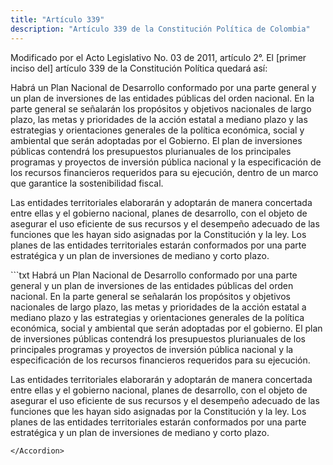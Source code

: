 ```yaml
---
title: "Artículo 339"
description: "Artículo 339 de la Constitución Política de Colombia"
---
```


<Warning>Modificado por el Acto Legislativo No. 03 de 2011, artículo 2°. El [primer inciso del] artículo 339 de la Constitución Política quedará así: </Warning>

Habrá un Plan Nacional de Desarrollo conformado por una parte general y un plan de inversiones de las entidades públicas del orden nacional. En la parte general se señalarán los propósitos y objetivos nacionales de largo plazo, las metas y prioridades de la acción estatal a mediano plazo y las estrategias y orientaciones generales de la política económica, social y ambiental que serán adoptadas por el Gobierno. El plan de inversiones públicas contendrá los presupuestos plurianuales de los principales programas y proyectos de inversión pública nacional y la especificación de los recursos financieros requeridos para su ejecución, dentro de un marco que garantice la sostenibilidad fiscal. 

Las entidades territoriales elaborarán y adoptarán de manera concertada entre ellas y el gobierno nacional, planes de desarrollo, con el objeto de asegurar el uso eficiente de sus recursos y el desempeño adecuado de las funciones que les hayan sido asignadas por la Constitución y la ley. Los planes de las entidades territoriales estarán conformados por una parte estratégica y un plan de inversiones de mediano y corto plazo.

<Accordion title="Artículo original antes de la modificación:">
```txt
Habrá un Plan Nacional de Desarrollo conformado por una parte general
y un plan de inversiones de las entidades públicas del orden nacional.
En la parte general se señalarán los propósitos y objetivos nacionales
de largo plazo, las metas y prioridades de la acción estatal a mediano
plazo y las estrategias y orientaciones generales de la política
económica, social y ambiental que serán adoptadas por el gobierno. El
plan de inversiones públicas contendrá los presupuestos plurianuales
de los principales programas y proyectos de inversión pública nacional
y la especificación de los recursos financieros requeridos para su
ejecución.

Las entidades territoriales elaborarán y adoptarán de manera
concertada entre ellas y el gobierno nacional, planes de desarrollo,
con el objeto de asegurar el uso eficiente de sus recursos y el
desempeño adecuado de las funciones que les hayan sido asignadas por
la Constitución y la ley. Los planes de las entidades territoriales
estarán conformados por una parte estratégica y un plan de inversiones
de mediano y corto plazo.
```
</Accordion>
